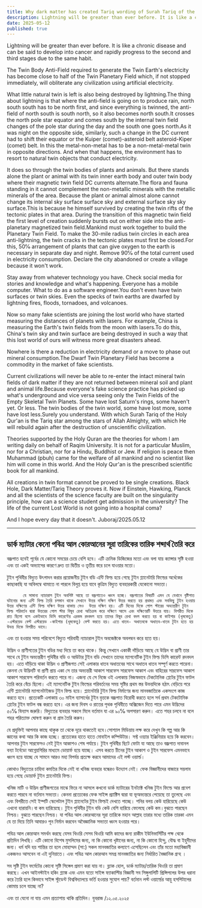 ```yaml
---
title: Why dark matter has created Tariq wording of Surah Tariq of the Holy Qur'an
description: Lightning will be greater than ever before. It is like a chronic disease and can be said to develop into cancer and rapidly progress to the second and third stages due to the same habit.
date: 2025-05-12
published: true
---
```


Lightning will be greater than ever before. It is like a chronic disease and can be said to develop into cancer and rapidly progress to the second and third stages due to the same habit.

The Twin Body Anti-Field required to generate the Twin Earth's electricity has become close to half of the Twin Planetary Field which, if not stopped immediately, will obliterate any civilization using artificial electricity.

What little natural twin is left is also being destroyed by lightning.The thing about lightning is that where the anti-field is going on to produce rain, north south south has to be north first, and since everything is twinned, the anti-field of north south is south north, so it also becomes north south.It crosses the north pole star equator and comes south by the internal twin field changes of the pole star during the day and the south one goes north.As it was night on the opposite side, similarly, such a change in the DC current had to shift their equator or the Kuiper (comet)-asteroid belt asteroid-Kiper (comet) belt. In this the metal-non-metal has to be a non-metal-metal twin in opposite directions.
And when that happens, the environment has to resort to natural twin objects that conduct electricity.

It does so through the twin bodies of plants and animals. But there stands alone the plant or animal with its twin inner earth body and outer twin body where their magnetic twin field DC currents alternate.The flora and fauna standing in it cannot complement the non-metallic minerals with the metallic minerals of the area. Because the plant or animal almost alone cannot change its internal sky surface surface sky and external surface sky sky surface.This is because he himself survived by creating the twin rifts of the tectonic plates in that area. During the transition of this magnetic twin field the first level of creation suddenly bursts out on either side into the anti-planetary magnetized twin field.Mankind must work together to build the Planetary Twin Field. To make the 30-mile radius twin circles in each area anti-lightning, the twin cracks in the tectonic plates must first be closed.For this, 50℅ arrangement of plants that can give oxygen to the earth is necessary in separate day and night. Remove 90℅ of the total current used in electricity consumption. Declare the city abandoned or create a village because it won't work.

Stay away from whatever technology you have. Check social media for stories and knowledge and what's happening. Everyone has a mobile computer. What to do as a software engineer.You don't even have twin surfaces or twin skies. Even the specks of twin earths are dwarfed by lightning fires, floods, tornadoes, and volcanoes.

Now so many fake scientists are joining the lost world who have started measuring the distances of planets with lasers. For example, China is measuring the Earth's twin fields from the moon with lasers.To do this, China's twin sky and twin surface are being destroyed in such a way that this lost world of ours will witness more great disasters ahead.

Nowhere is there a reduction in electricity demand or a move to phase out mineral consumption.The Dwarf Twin Planetary Field has become a commodity in the market of fake scientists.

Current civilizations will never be able to re-enter the intact mineral twin fields of dark matter if they are not returned between mineral soil and plant and animal life.Because everyone's fake science practice has picked up what's underground and vice versa seeing only the Twin Fields of the Empty Skeletal Twin Planets. Some have lost Saturn's rings, some haven't yet. Or less. The twin bodies of the twin world, some have lost more, some have lost less.Surely you understand.
With which Surah Tariq of the Holy Qur'an is the Tariq star among the stars of Allah Almighty, with which He will rebuild again after the destruction of unscientific civilization.

Theories supported by the Holy Quran are the theories for whom I am writing daily on behalf of Raqim University. It is not for a particular Muslim, nor for a Christian, nor for a Hindu, Buddhist or Jew. If religion is peace then Muhammad (pbuh) came for the welfare of all mankind and no scientist like him will come in this world. And the Holy Qur'an is the prescribed scientific book for all mankind.

All creations in twin format cannot be proved to be single creations. Black Hole, Dark Matter/Tariq Theory proves it.
Now if Einstein, Hawking, Planck and all the scientists of the science faculty are built on the singularity principle, how can a science student get admission in the university? The life of the current Lost World is not going into a hospital coma?

And I hope every day that it doesn't.
Juboraj/2025.05.12

---

## ডার্ক ম‍্যাটার কেনো পবিত্র আল কোরআনের  সূরা তারিকের তারিক শব্দার্থ তৈরি করে

বজ্রপাত হবেই পূর্বের যে কোনো সময়ের চেয়ে বেশি হবে। এটি ক্রনিক ডিজিজের মতো এবং বলা যায় ক‍্যান্সার সৃষ্টি হওয়া এবং তা একই অভ‍্যাসের কারণে দ্রুত তা দ্বিতীয় ও তৃতীয় স্তরে চলে যাওয়ার মতো।

টুইন পৃথিবীর বিদ‍্যুত উৎপাদন করার প্রয়োজনীয় টুইন বডি এন্টি ফিল্ড হয়ে গেছে টুইন প্ল‍্যানেটারি ফিল্ডের অর্ধেকের কাছাকাছি যা অবিলম্বে থামাতে না পারলে বিলুপ্ত হয়ে যাবে কৃত্রিম বিদ‍্যুত ব‍্যবহারকারী যেকোনো সভ‍্যতা।

          যে সামান‍্য ন‍্যাচারাল টুইন অবশিষ্ট আছে তা বজ্রপাতেও ধ্বংস হচ্ছে। বজ্রপাতের বিষয়টি এমন যে যেখানে বৃষ্টিপাত ঘটানোর জন‍্য এন্টি ফিল্ড তৈরি চলমান থাকে সেখানে উত্তর দক্ষিণ দক্ষিণ উত্তর করতে হয় প্রথমত এবং সবকিছু টুইন হওয়ায় উত্তর দক্ষিণের এন্টি ফিল্ড দক্ষিণ উত্তর থাকায় সেও  উত্তর দক্ষিণ হয়। এটি দিনের দিকে পোল স্টারের অভ‍্যন্তরীণ টুইন ফিল্ড পরিবর্তন দ্বারা উত্তরের পোল স্টার বিষুব রেখা অতিক্রম করে দক্ষিণে আসে এবং দক্ষিণেরটি উত্তরে যায়। বিপরীত দিকে রাত ছিলো বলে একইভাবে ডিসি কারেন্টের এরকম রদবদল হয়ে তাদের বিষুব রেখা বদল করতে হয় বা কাইপার (ধূমকেতু) -এস্টরয়েড বেল্ট এস্টরয়েড -কাইপার (ধূমকেতু) বেল্ট করতে হয়। এতে ধাতব- অধাতবকে অধাতব-ধাতব টুইন হতে হয় উভয় দিকে বিপরীত ভাবে।
এবং তা হওয়ার সময় পরিবেশে বিদ‍্যুত পরিবাহী  ন‍্যাচারাল টুইন অবজেক্টকে অবলম্বন করে হতে হয়। 

উদ্ভিদ ও প্রাণীগতের টুইন বডির  মধ‍্য দিয়ে তা করে থাকে। কিন্তু সেখানে একাকী দাঁড়িয়ে আছে যে উদ্ভিদ বা প্রাণী তার সাথে যে টুইন অভ‍্যন্তরীণ পৃথিবীর বডি ও আউটার টুইন বডি সেখানে তাদের ম‍্যাগনেটিক টুইন ফিল্ড ডিসি কারেন্ট রদবদল হয়। এতে দাঁড়িয়ে থাকা উদ্ভিদ ও প্রাণীজগত সেই এলাকার ধাতব অধাতবের সাথে অধাতব ধাতব সম্পূর্ণ করতে পারেনা। কেননা যে উদ্ভিদটি বা প্রাণী প্রায় একা সে তার অভ‍্যন্তরী আকাশ সারফেস সারফেস আকাশ এবং বাহিরের সারফেস আকাশ আকাশ সারফেস পরিবর্তন করতে পারে না। এজন‍্য যে সে নিজে ওই এলাকায় নিজস্বভাবে টেকটোনিক প্লেটের টুইন ফাটল তৈরি করে বেঁচে ছিলো। এই ম‍্যাগনেটিক টুইন ফিল্ডের পরিবর্তনের সময় সৃষ্টির প্রথম স্তর উভয়দিকে হঠাৎ বেড়িয়ে পরে এন্টি প্ল‍্যানেটারি ম‍্যাগনেটাইজড টুইন ফিল্ড হয়ে।
প্ল‍্যানেটারি টুইন ফিল্ড নির্মাণের জন‍্য মানবজাতিকে একসংগে কাজ করতে হবে। প্রত‍্যেকটি এলাকায় ৩০ মাইল ব‍্যাসার্ধের টুইন বৃত্তকে বজ্রপাত বিরোধী করতে হলে সর্ব প্রথম টেকটোনিক প্লেটের টুইন ফাটল বন্ধ করতে হবে।
এর জন‍্য দিবস ও রাতের পৃথক পৃথিবীতে অক্সিজেন দিতে পারে এমন উদ্ভিদের ৫০℅ বিন‍্যাস জরুরি। বিদ‍্যুতের ব‍্যবহার সকলে মিলে বর্তমান যা এর ৯০℅ অপসারণ করুন। এতে শহর চলবে না বলে শহর পরিত‍্যাক্ত ঘোষণা করুন বা গ্রাম তৈরি করুন।

যে প্রযুক্তিই আপনার কাছে থাকুক তা থেকে দূরে থাকতেই হবে।সোশ‍্যাল মিডিয়ায় লক্ষ করে দেখুন কি গল্প আর কি জ্ঞানের কথা আর কি কাজ হচ্ছে। প্রত‍্যেকের হাতে হাতে মোবাইল কম্পিউটার। সফ্ট ওয়‍্যার ইঞ্জিনিয়ার হয়ে কি করবেন। আপনার টুইন সারফেসও নেই টুইন আকাশও শেষ পর্যায়ে। টুইন পৃথিবীর ছিটে ফোটা যা আছে তাও বজ্রপাত দাবানল বন‍্যা টর্নেডো আগ্নেয়গিরির মাধ‍্যমে ডোয়ার্ফ হয়ে যাচ্ছে। এসব করতে চীনের টুইন আকাশ ও টুইন সারফেস এমনভাবে ধ্বংস হয়ে যাচ্ছে যে সামনে আরও মহা বিপর্যয় প্রত‍্যক্ষ করবে আমাদের এই লস্ট ওয়ার্ল্ড।

কোথাও বিদ‍্যুতের চাহিদা কমতির দিকে নেই বা খনিজ ব‍্যবহার বন্ধেরও উদ‍্যোগ নেই। ফেক বিজ্ঞানীদের বাজারে সয়লাব হয়ে গেছে ডোয়ার্ফ টুইন প্ল‍্যানেটারি ফিল্ড।

খনিজ মাটি ও উদ্ভিদ প্রাণীজগতের মাঝে ফিরে না আসলে কখনো ডার্ক ম‍্যাটারের ইনট‍্যাক্ট খনিজ টুইন ফিল্ডে আর প্রবেশ করতে পারবে না বর্তমান সভ‍্যতা। কেননা প্রত‍্যেকের ফেক সাইন্স প্র‍্যাক্টিস দ্বারা যা ভূঅভ‍্যন্তরে পেয়েছে তা তুলেছে এবং এবং বিপরীতে সেই ইম্পটি স্কেলেটাল টুইন  প্ল‍্যানেটের টুইন ফিল্ডই দেখতে পাচ্ছে। শনির বলয় কেউ হারিয়েছে কেউ এখনো হারায়নি।বা কম হারিয়েছে। টুইন পৃথিবীর টুইন বডি কেউ বেশি হারিয়ে ফেলেছে কেউ কম।বুঝতে পারছেন নিশ্চয়। বুঝতে পারছেন নিশ্চয়।
যা পবিত্র আল কোরআনের সূরা তারিকে মহান আল্লাহ তারার মধ‍্যে তারিক তারকা এমন যে তা দিয়ে তিনি আবারও পূন নির্মান করবেন অবৈজ্ঞানিক সভ‍্যতা ধ্বংস হওয়ার পরে।

পবিত্র আল কোরআন সমর্থন করছে যেসব থিওরি সেসব থিওরি আমি কাদের জন‍্য রাকীম ইউনিভার্সিটির পক্ষ থেকে প্রতিদিন লিখছি। এটি কোনো বিশেষ মুসলিমের জন‍্য, না কি কোনো খৃষ্টানের জন‍্য, না কি কোনো হিন্দু, বৌদ্ধ বা ইহুদীদের জন‍্য। ধর্ম যদি হয় শান্তির তা হলে মোহাম্মদ (সা:) সকল মানবজাতির কল‍্যাণে এসেছিলেন এবং তাঁর মতো মহাবিজ্ঞানী একজনও আসবেন না এই দুনিয়াতে। এবং পবিত্র আল কোরআন সমগ্র মানবজাতির জন‍্য নির্ধারিত বৈজ্ঞানিক গ্রন্হ ।

সব সৃষ্টি টুইন ফর্মেটের কোনো সৃষ্টি সিঙ্গেল প্রমাণ করা যায় না। ব্ল‍্যাক হোল, ডার্ক ম‍্যাটার/তারিক থিওরি তা প্রমাণ করছে। এখন আইনস্টাইন হকিং প্ল‍্যাঙ্ক এবং এমন যতো সাইন্স ফ‍্যাকাল্টির বিজ্ঞানী সব সিঙ্গুলালিটি প্রিন্সিপলের উপর ধরানা করে তৈরি  হলে কিভাবে সাইন্স স্টুডেন্ট বিশ্ববিদ্যালয়ে ভর্তি হওয়ার সুযোগ পায়? বর্তমান লস্ট ওয়ার্ল্ডের আয়ু হসপিটালের কোমায় চলে যাচ্ছে না?

এবং তা যেনো না যায় এমন প্রত‍্যাশায় থাকি প্রতিদিন।
যুবরাজ /১২.০৫.২০২৫
